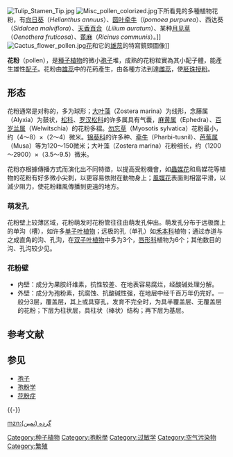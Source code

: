 {{unreferenced|time=2017-03-28T06:46:29+00:00}}
[[File:Tulip_Stamen_Tip.jpg|thumb]]
[[Image:Misc_pollen_colorized.jpg|thumb]]下所看見的多種植物花粉，有[[向日葵|向日葵]]（''Helianthus annuus''）、[[圆叶牵牛|圆叶牵牛]]（''Ipomoea purpurea''）、西达葵（''Sidalcea malviflora''）、[[天香百合|天香百合]]（''Lilium auratum''）、某种[[月见草|月见草]]（''Oenothera fruticosa''）、[[蓖麻|蓖麻]]（''Ricinus communis''）。]]
[[File:Cactus_flower_pollen.jpg|thumb]][[花|花]]和它的[[雄蕊|雄蕊]]的特寫鏡頭圖像]]

'''花粉'''（pollen），是[[種子植物|種子植物]]的微小[[孢子|孢子]]堆，成熟的花粉粒實為其小配子體，能產生雄性[[配子|配子]]。花粉由[[雄蕊|雄蕊]]中的花葯產生，由各種方法到達[[雌蕊|雌蕊]]，使[[胚珠|胚珠]][[授粉|授粉]]。

== 形态 ==
花粉通常是对称的，多为球形；[[大叶藻|大叶藻]]（Zostera marina）为线形，念藤属（Alyxia）为鼓状，[[松科|松科]]、[[罗汉松科|罗汉松科]]的许多属具有气囊，[[麻黄属|麻黄属]]（Ephedra）、[[百岁兰属|百岁兰属]]（Welwitschia）的花粉多褶。[[勿忘草|勿忘草]]（Myosotis sylvatica）花粉最小，约（4～8）×（2～4）微米。[[锦葵科|锦葵科]]的许多种、[[牵牛|牵牛]]（Pharbi-tusnil）、[[芭蕉属|芭蕉属]]（Musa）等为120～150微米；大叶藻（Zostera marina）花粉细长，约（1200～2900）×（3.5～9.5）微米。

花粉亦根據傳播方式而演化出不同特徵，以提高受粉機會，如[[蟲媒花|蟲媒花]]和鳥媒花等植物的花粉有好多微小尖刺，以更容易依附在動物身上；[[風媒花|風媒花]]表面則相當平滑，以減少阻力，使花粉藉風傳播到更遠的地方。

===萌发孔===
花粉壁上较薄区域，花粉萌发时花粉管往往由萌发孔伸出。萌发孔分布于远极面上的单沟（槽），如许多[[单子叶植物|单子叶植物]]；远极的孔（单孔）如[[禾本科|禾本科]]植物；通过赤道与之成直角的沟、孔沟，在[[双子叶植物|双子叶植物]]中多为3个，[[唇形科|唇形科]]植物为6个；其他数目的沟、孔沟较少见。

===花粉壁===
*内壁：成分为果胶纤维素，抗性较差、在地表容易腐烂，经酸碱处理分解。
*外壁：成分为孢粉素，抗腐蚀、抗酸碱性强，在地层中经千百万年仍完好。一般分3层，覆盖层，其上或具穿孔，发育不完全时，为具半覆盖层、无覆盖层的花粉；下层为柱状层，具柱状（棒状）结构；再下层为基层。

== 参考文献 ==
{{Reflist}}

== 参见 ==
{{Portal|植物}}
* [[孢子|孢子]]
* [[孢粉学|孢粉学]]
* [[花粉症|花粉症]]

{{-}}
{{Authority control}}

[[Category:种子植物|Category:种子植物]]
[[Category:孢粉學|Category:孢粉學]]
[[Category:过敏学|Category:过敏学]]
[[Category:空气污染物|Category:空气污染物]]
[[Category:繁殖|Category:繁殖]]

[[mzn:گرده_(نمین)|mzn:گرده (نمین)]]